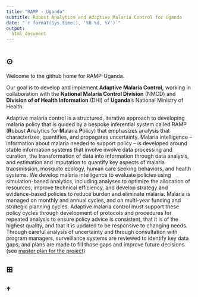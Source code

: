 ```yaml
---
title: "RAMP - Uganda"
subtitle: Robust Analytics and Adaptive Malaria Control for Uganda
date: "`r format(Sys.time(), '%B %d, %Y')`"
output:
  html_document
---
```


#  {.tabset .tabset-fade .tabset-pills}

## $\odot$ {.tabset .tabset-fade .tabset-pills}

Welcome to the github home for RAMP-Uganda. 

Our goal is to develop and implement **Adaptive Malaria Control,** working in collaboration with the **National Malaria Control Division** (NMCD) and **Division of of Health Information** (DHI) of **Uganda**'s National Ministry of Health. 

Adaptive malaria control is a structured, iterative approach to developing malaria policy that is guided by a bespoke inferential system called RAMP (**R**obust **A**nalytics for **M**alaria **P**olicy) that emphasizes analysis that characterizes, quantifies, and propagates uncertainty.
Malaria intelligence -- information about malaria needed to support policy -- is developed around stable information systems that involve involve data processing and curation, the transformation of data into information through data analysis, and estimation and imputation to quantify key aspects of malaria transmission, mosquito ecology, human care seeking behaviors, and health systems. 
We develop malaria intelligence to evaluate policies using simulation-based analytics, including analyses to optimize the allocation of resources, improve technical efficiency, and develop strategy and evidence-based policies to reduce burden and eliminate malaria.
Malaria is managed on monthly and annual cycles, and on multi-year funding and strategic planning cycles.
Adaptive malaria control must support these policy cycles through development of protocols and procedures for repeated analysis to ensure policy advice is consistent, that it is of the highest quality, and that it is updated to be responsive to changing needs.
Through careful analysis of uncertainty and through consultation with program managers, surveillance systems are reviewed to identify key data gaps, and plans are made to fill those gaps and improve future decisions (see [master plan for the project](DataPlan.html)) 



## $\boxplus$ {.tabset .tabset-fade .tabset-pills}

## $\dagger$ 
